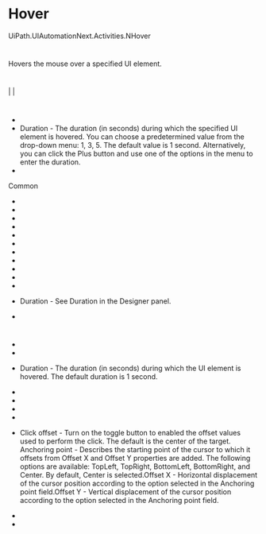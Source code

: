 ﻿# Hover

UiPath.UIAutomationNext.Activities.NHover

# 

Hovers the mouse over a specified UI element.







# 

|  |

# 



* 
* Duration - The duration (in seconds) during which the specified UI element is hovered. You can choose a predetermined value from the drop-down menu: 1, 3, 5. The default value is 1 second. Alternatively, you can click the Plus button and use one of the options in the menu to enter the duration.
* 



Common

* 
* 
* 
* 
* 



* 
* 
* 



* 
* 



* 



* Duration - See Duration in the Designer panel.
* 

# 

* 
* 
* Duration - The duration (in seconds) during which the UI element is hovered. The default duration is 1 second.





* 
* 
* 
* 



* Click offset - Turn on the toggle button to enabled the offset values used to perform the click. The default is the center of the target. Anchoring point - Describes the starting point of the cursor to which it offsets from Offset X and Offset Y properties are added. The following options are available: TopLeft, TopRight, BottomLeft, BottomRight, and Center. By default, Center is selected.Offset X - Horizontal displacement of the cursor position according to the option selected in the Anchoring point field.Offset Y - Vertical displacement of the cursor position according to the option selected in the Anchoring point field.



* 
*
